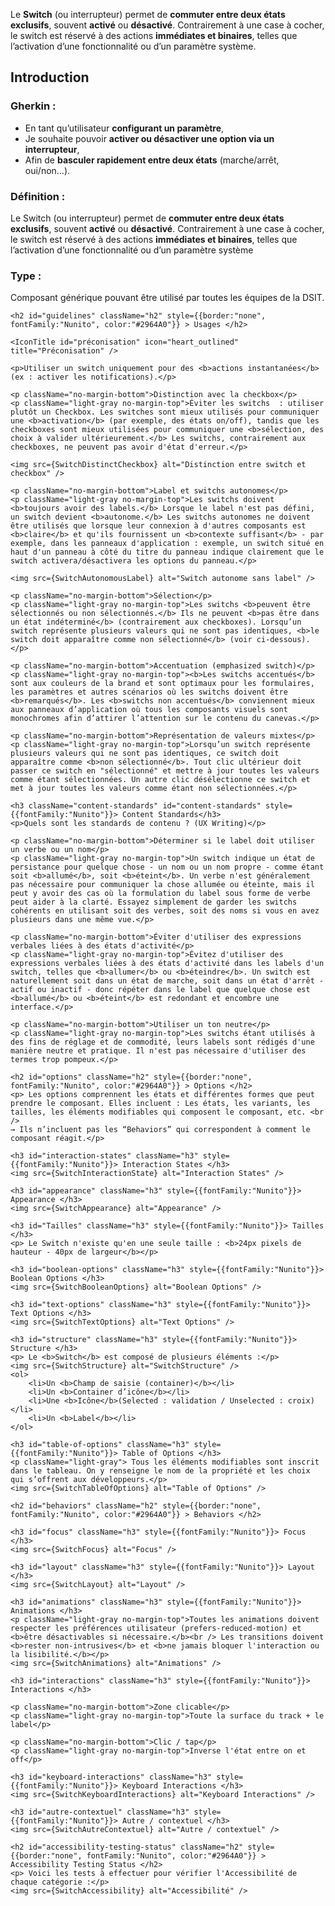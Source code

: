 


<Meta title="Composants/Switch" />

<HeaderComponent title="Switch" linkFigma="https://www.figma.com/design/Wiy8uWsWjoagf95lOmPXNU/01.0-Design-System-RTE---WEB?node-id=2051-3090&p=f&m=dev" linkGithub="https://github.com/rte-france/design-system-rte/tree/main/packages/react/src/components/switch"  />

<p className="no-margin-bottom">
Le <b>Switch</b> (ou interrupteur) permet de <b>commuter entre deux états exclusifs</b>, souvent <b>activé</b> ou <b>désactivé</b>. Contrairement à une case à cocher, le switch est réservé à des actions <b>immédiates et binaires</b>, telles que l’activation d’une fonctionnalité ou d’un paramètre système.
</p>

<StorybookTabs>

<div className="Overview">

<h2 className="h2" id="Introduction" style={{border:"none", fontFamily:"Nunito", color:"#2964A0"}}> Introduction </h2>


<h3 className="h3" id="gherkin" style={{fontFamily:"Nunito"}}> Gherkin :</h3>
<ul>
    <li>En tant qu’utilisateur <b>configurant un paramètre</b>,</li>
    <li>Je souhaite pouvoir <b>activer ou désactiver une option via un interrupteur</b>,</li>
    <li>Afin de <b>basculer rapidement entre deux états</b> (marche/arrêt, oui/non…).</li>
</ul>

<h3 className="h3" id="definition" style={{fontFamily:"Nunito"}}> Définition :</h3>
<p>
Le Switch (ou interrupteur) permet de <b>commuter entre deux états exclusifs</b>, souvent <b>activé</b> ou <b>désactivé</b>. Contrairement à une case à cocher, le switch est réservé à des actions <b>immédiates et binaires</b>, telles que l’activation d’une fonctionnalité ou d’un paramètre système
</p>

<h3 className="h3" id="type" style={{fontFamily:"Nunito"}}> Type :</h3>
<p>
Composant générique pouvant être utilisé par toutes les équipes de la DSIT.
</p>

</div>

<div className="Guidelines">

    <h2 id="guidelines" className="h2" style={{border:"none", fontFamily:"Nunito", color:"#2964A0"}} > Usages </h2>

    <IconTitle id="préconisation" icon="heart_outlined" title="Préconisation" />

    <p>Utiliser un switch uniquement pour des <b>actions instantanées</b> (ex : activer les notifications).</p>

    <p className="no-margin-bottom">Distinction avec la checkbox</p>
    <p className="light-gray no-margin-top">Éviter les switchs  : utiliser plutôt un Checkbox. Les switches sont mieux utilisés pour communiquer une <b>activation</b> (par exemple, des états on/off), tandis que les checkboxes sont mieux utilisées pour communiquer une <b>sélection, des choix à valider ultérieurement.</b> Les switchs, contrairement aux checkboxes, ne peuvent pas avoir d'état d'erreur.</p>

    <img src={SwitchDistinctCheckbox} alt="Distinction entre switch et checkbox" />

    <p className="no-margin-bottom">Label et switchs autonomes</p>
    <p className="light-gray no-margin-top">Les switchs doivent <b>toujours avoir des labels.</b> Lorsque le label n'est pas défini, un switch devient <b>autonome.</b> Les switchs autonomes ne doivent être utilisés que lorsque leur connexion à d'autres composants est <b>claire</b> et qu'ils fournissent un <b>contexte suffisant</b> - par exemple, dans les panneaux d'application : exemple, un switch situé en haut d'un panneau à côté du titre du panneau indique clairement que le switch activera/désactivera les options du panneau.</p>

    <img src={SwitchAutonomousLabel} alt="Switch autonome sans label" />

    <p className="no-margin-bottom">Sélection</p>
    <p className="light-gray no-margin-top">Les switchs <b>peuvent être sélectionnés ou non sélectionnés.</b> Ils ne peuvent <b>pas être dans un état indéterminé</b> (contrairement aux checkboxes). Lorsqu’un switch représente plusieurs valeurs qui ne sont pas identiques, <b>le switch doit apparaître comme non sélectionné</b> (voir ci-dessous).</p>

    <p className="no-margin-bottom">Accentuation (emphasized switch)</p>
    <p className="light-gray no-margin-top"><b>Les switchs accentués</b> sont aux couleurs de la brand et sont optimaux pour les formulaires, les paramètres et autres scénarios où les switchs doivent être <b>remarqués</b>. Les <b>switchs non accentués</b> conviennent mieux aux panneaux d’application où tous les composants visuels sont monochromes afin d’attirer l’attention sur le contenu du canevas.</p>

    <p className="no-margin-bottom">Représentation de valeurs mixtes</p>
    <p className="light-gray no-margin-top">Lorsqu’un switch représente plusieurs valeurs qui ne sont pas identiques, ce switch doit apparaître comme <b>non sélectionné</b>. Tout clic ultérieur doit passer ce switch en "sélectionné" et mettre à jour toutes les valeurs comme étant sélectionnées. Un autre clic désélectionne ce switch et met à jour toutes les valeurs comme étant non sélectionnées.</p>

    <h3 className="content-standards" id="content-standards" style={{fontFamily:"Nunito"}}> Content Standards</h3>
    <p>Quels sont les standards de contenu ? (UX Writing)</p>

    <p className="no-margin-bottom">Déterminer si le label doit utiliser un verbe ou un nom</p>
    <p className="light-gray no-margin-top">Un switch indique un état de persistance pour quelque chose - un nom ou un nom propre - comme étant soit <b>allumé</b>, soit <b>éteint</b>. Un verbe n'est généralement pas nécessaire pour communiquer la chose allumée ou éteinte, mais il peut y avoir des cas où la formulation du label sous forme de verbe peut aider à la clarté. Essayez simplement de garder les switchs cohérents en utilisant soit des verbes, soit des noms si vous en avez plusieurs dans une même vue.</p>

    <p className="no-margin-bottom">Éviter d'utiliser des expressions verbales liées à des états d'activité</p>
    <p className="light-gray no-margin-top">Évitez d'utiliser des expressions verbales liées à des états d'activité dans les labels d'un switch, telles que <b>allumer</b> ou <b>éteindre</b>. Un switch est naturellement soit dans un état de marche, soit dans un état d'arrêt - actif ou inactif - donc répéter dans le label que quelque chose est <b>allumé</b> ou <b>éteint</b> est redondant et encombre une interface.</p>

    <p className="no-margin-bottom">Utiliser un ton neutre</p>
    <p className="light-gray no-margin-top">Les switchs étant utilisés à des fins de réglage et de commodité, leurs labels sont rédigés d'une manière neutre et pratique. Il n'est pas nécessaire d'utiliser des termes trop pompeux.</p>

    <h2 id="options" className="h2" style={{border:"none", fontFamily:"Nunito", color:"#2964A0"}} > Options </h2>
    <p> Les options comprennent les états et différentes formes que peut prendre le composant. Elles incluent : Les états, les variants, les tailles, les éléments modifiables qui composent le composant, etc. <br />
    → Ils n’incluent pas les “Behaviors” qui correspondent à comment le composant réagit.</p>

    <h3 id="interaction-states" className="h3" style={{fontFamily:"Nunito"}}> Interaction States </h3>
    <img src={SwitchInteractionState} alt="Interaction States" />

    <h3 id="appearance" className="h3" style={{fontFamily:"Nunito"}}> Appearance </h3>
    <img src={SwitchAppearance} alt="Appearance" />

    <h3 id="Tailles" className="h3" style={{fontFamily:"Nunito"}}> Tailles </h3>
    <p> Le Switch n'existe qu'en une seule taille : <b>24px pixels de hauteur - 40px de largeur</b></p>

    <h3 id="boolean-options" className="h3" style={{fontFamily:"Nunito"}}> Boolean Options </h3>
    <img src={SwitchBooleanOptions} alt="Boolean Options" />

    <h3 id="text-options" className="h3" style={{fontFamily:"Nunito"}}> Text Options </h3>
    <img src={SwitchTextOptions} alt="Text Options" />

    <h3 id="structure" className="h3" style={{fontFamily:"Nunito"}}> Structure </h3>
    <p> Le <b>Switch</b> est composé de plusieurs éléments :</p>
    <img src={SwitchStructure} alt="SwitchStructure" />
    <ol>
        <li>Un <b>Champ de saisie (container)</b></li>
        <li>Un <b>Container d’icône</b></li>
        <li>Une <b>Icône</b>(Selected : validation / Unselected : croix)</li>
        <li>Un <b>Label</b></li>
    </ol>

    <h3 id="table-of-options" className="h3" style={{fontFamily:"Nunito"}}> Table of Options </h3>
    <p className="light-gray"> Tous les éléments modifiables sont inscrit dans le tableau. On y renseigne le nom de la propriété et les choix qui s’offrent aux développeurs.</p>
    <img src={SwitchTableOfOptions} alt="Table of Options" />

    <h2 id="behaviors" className="h2" style={{border:"none", fontFamily:"Nunito", color:"#2964A0"}} > Behaviors </h2>

    <h3 id="focus" className="h3" style={{fontFamily:"Nunito"}}> Focus </h3>
    <img src={SwitchFocus} alt="Focus" />

    <h3 id="layout" className="h3" style={{fontFamily:"Nunito"}}> Layout </h3>
    <img src={SwitchLayout} alt="Layout" />

    <h3 id="animations" className="h3" style={{fontFamily:"Nunito"}}> Animations </h3>
    <p className="light-gray no-margin-top">Toutes les animations doivent respecter les préférences utilisateur (prefers-reduced-motion) et <b>être désactivables si nécessaire.</b><br /> Les transitions doivent <b>rester non-intrusives</b> et <b>ne jamais bloquer l'interaction ou la lisibilité.</b></p>
    <img src={SwitchAnimations} alt="Animations" />

    <h3 id="interactions" className="h3" style={{fontFamily:"Nunito"}}> Interactions </h3>

    <p className="no-margin-bottom">Zone clicable</p>
    <p className="light-gray no-margin-top">Toute la surface du track + le label</p>

    <p className="no-margin-bottom">Clic / tap</p>
    <p className="light-gray no-margin-top">Inverse l'état entre on et off</p>

    <h3 id="keyboard-interactions" className="h3" style={{fontFamily:"Nunito"}}> Keyboard Interactions </h3>
    <img src={SwitchKeyboardInteractions} alt="Keyboard Interactions" />

    <h3 id="autre-contextuel" className="h3" style={{fontFamily:"Nunito"}}> Autre / contextuel </h3>
    <img src={SwitchAutreContextuel} alt="Autre / contextuel" />

</div>

<div className="Accessibilité">

    <h2 id="accessibility-testing-status" className="h2" style={{border:"none", fontFamily:"Nunito", color:"#2964A0"}} > Accessibility Testing Status </h2>
    <p> Voici les tests à effectuer pour vérifier l'Accessibilité de chaque catégorie :</p>
    <img src={SwitchAccessibility} alt="Accessibilité" />

</div>

</StorybookTabs>